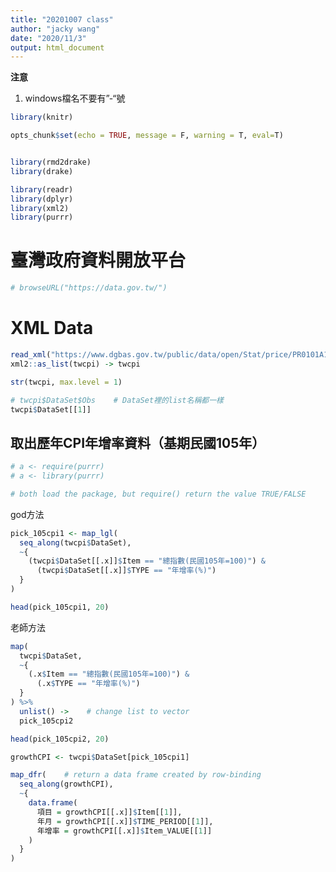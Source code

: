 ```yaml
---
title: "20201007 class"
author: "jacky wang"
date: "2020/11/3"
output: html_document
---
```






**注意**

1. windows檔名不要有"-"號





```r

library(knitr)

opts_chunk$set(echo = TRUE, message = F, warning = T, eval=T)


library(rmd2drake)
library(drake)

```

```r

library(readr)
library(dplyr)
library(xml2)
library(purrr)

```





# 臺灣政府資料開放平台

```r
# browseURL("https://data.gov.tw/")
```

# XML Data

```r

read_xml("https://www.dgbas.gov.tw/public/data/open/Stat/price/PR0101A1M.xml") -> twcpi
xml2::as_list(twcpi) -> twcpi

```

```r
str(twcpi, max.level = 1)
```

```r

# twcpi$DataSet$Obs    # DataSet裡的list名稱都一樣
twcpi$DataSet[[1]]

```

## 取出歷年CPI年增率資料（基期民國105年）

```r

# a <- require(purrr)
# a <- library(purrr)

# both load the package, but require() return the value TRUE/FALSE

```

god方法
```r

pick_105cpi1 <- map_lgl(
  seq_along(twcpi$DataSet), 
  ~{
    (twcpi$DataSet[[.x]]$Item == "總指數(民國105年=100)") & 
      (twcpi$DataSet[[.x]]$TYPE == "年增率(%)")
  }
)

head(pick_105cpi1, 20)

```

老師方法
```r

map(
  twcpi$DataSet, 
  ~{
    (.x$Item == "總指數(民國105年=100)") & 
      (.x$TYPE == "年增率(%)")
  }
) %>% 
  unlist() ->    # change list to vector
  pick_105cpi2

head(pick_105cpi2, 20)

```

```r

growthCPI <- twcpi$DataSet[pick_105cpi1]

map_dfr(    # return a data frame created by row-binding
  seq_along(growthCPI), 
  ~{
    data.frame(
      項目 = growthCPI[[.x]]$Item[[1]], 
      年月 = growthCPI[[.x]]$TIME_PERIOD[[1]], 
      年增率 = growthCPI[[.x]]$Item_VALUE[[1]]
    )
  }
)



```















